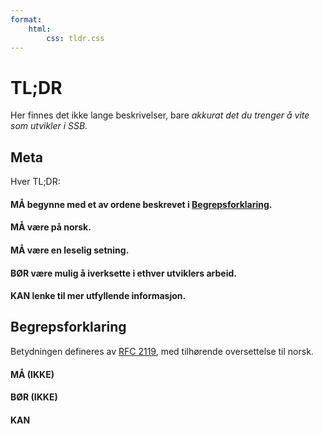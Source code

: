 ```yaml
---
format:
    html:
        css: tldr.css
---
```


# TL;DR

Her finnes det ikke lange beskrivelser, bare *akkurat det du trenger å vite som utvikler i SSB.*

## Meta

Hver TL;DR:

#### [MÅ]{.must} begynne med et av ordene beskrevet i [Begrepsforklaring](#begrepsforklaring).
#### [MÅ]{.must} være på norsk.
#### [MÅ]{.must} være en leselig setning.
#### [BØR]{.should} være mulig å iverksette i ethver utviklers arbeid.
#### [KAN]{.may} lenke til mer utfyllende informasjon.

## Begrepsforklaring

Betydningen defineres av [RFC 2119](https://www.ietf.org/rfc/rfc2119.txt), med tilhørende oversettelse til norsk.

#### [MÅ (IKKE)]{.must}
#### [BØR (IKKE)]{.should}
#### [KAN]{.may}

